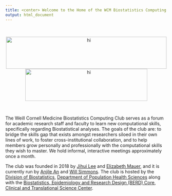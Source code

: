 ```yaml
---
title: <center> Welcome to the Home of the WCM Biostatistics Computing Club! </center>
output: html_document
---
```


<br>

<center><img src="file_resources/logos/wcm_phs.png" alt="hi" width="500" height="100"><img src="file_resources/logos/wcm_ctsc.png" alt="hi" style="text-align:center;" width="380" height="100"></center>

<br>

The Weill Cornell Medicine Biostatistics Computing Club serves as a forum for academic research staff and faculty to learn new computational skills, specifically regarding Biostatistical analyses. The goals of the club are: to bridge the skills gap that exists amongst researchers siloed in their own lines of work, to foster cross-institutional collaboration, and to help members grow personally and professionally with the computational skills they wish to master. We hold informal, interactive meetings approximately once a month.

The club was founded in 2018 by [Jihui Lee](https://jihuilee.com) and [Elizabeth Mauer](https://twitter.com/liz_mauer), and it is currently run by [Anjile An](https://phs.weill.cornell.edu/directory/profiles/anjile) and [Will Simmons](https://phs.weill.cornell.edu/directory/profiles/will-simmons). The club is hosted by the [Division of Biostatistics](http://hpr.weill.cornell.edu/divisions/biostatistics/), [Department of Population Health Sciences](https://phs.weill.cornell.edu) along with the [Biostatistics, Epidemiology and Research Design (BERD) Core](https://ctscweb.weill.cornell.edu/about-us/ctsc-programs/biostatistics-epidemiology-and-research-design), [Clinical and Translational Science Center](https://ctscweb.weill.cornell.edu/).


<!-- ### WCM Data Science Club (WCM-DSC) -->


<!-- We are a community of data scientists in the Tri-Institutional system. The aim of this club is to provide a support system to all the students who are looking to build their skillset in data science. Club activities include regular meetings where students share their data science projects and guest speaker events where experienced data scientists from the industry as well as research institutions present on a variety of topics. We encourage students for all experience levels to attend the events. -->


<!-- Sign up for our listserv [here](https://docs.google.com/forms/d/e/1FAIpQLSfxNuEVslSp_RrjsTq58fJn9axRQhWpmz6bC-XGDr8tDuQagg/viewform). -->

<!-- Follow us on Twitter! [<img src="file_resources/twitter.png" alt="hi" width="20" height="20">](https://twitter.com/wcmdatascience) -->

